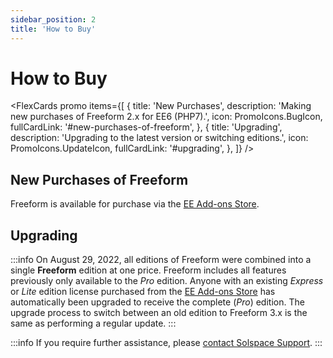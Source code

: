 ```yaml
---
sidebar_position: 2
title: 'How to Buy'
---
```



# How to Buy

<FlexCards
  promo
  items={[
    {
      title: 'New Purchases',
      description: 'Making new purchases of Freeform 2.x for EE6 (PHP7).',
      icon: PromoIcons.BugIcon,
      fullCardLink: '#new-purchases-of-freeform',
    },
    {
      title: 'Upgrading',
      description: 'Upgrading to the latest version or switching editions.',
      icon: PromoIcons.UpdateIcon,
      fullCardLink: '#upgrading',
    },
  ]}
/>

## New Purchases of Freeform

Freeform is available for purchase via the [EE Add-ons Store](https://expressionengine.com/add-ons).

<PrimaryButtonWithLink
  to="https://expressionengine.com/add-ons/freeform"
  label="Buy Freeform at the EE Add-ons Store"
/>

## Upgrading

:::info
On August 29, 2022, all editions of Freeform were combined into a single **Freeform** edition at one price. Freeform includes all features previously only available to the _Pro_ edition. Anyone with an existing _Express_ or _Lite_ edition license purchased from the [EE Add-ons Store](https://expressionengine.com/add-ons/freeform) has automatically been upgraded to receive the complete (_Pro_) edition. The upgrade process to switch between an old edition to Freeform 3.x is the same as performing a regular update.
:::

<PrimaryButtonWithLink
  to="https://expressionengine.com/add-ons/freeform"
  label="Visit my EE Add-ons Store Account"
/>

<PrimaryButtonWithLink
  to="https://expressionengine.com/add-ons/calendar"
  label="Buy Freeform at the EE Add-ons Store"
/>

:::info
If you require further assistance, please [contact Solspace Support](/support).
:::
